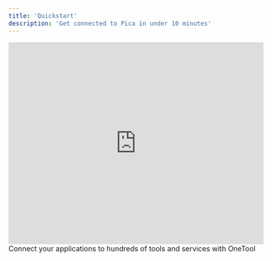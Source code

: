 ```yaml
---
title: 'Quickstart'
description: 'Get connected to Pica in under 10 minutes'
---
```


<iframe
  width="100%"
  height="400"
  src="https://www.youtube.com/embed/V1toklklzHw"
  title="Getting Started with Pica"
  frameBorder="0"
  allow="accelerometer; autoplay; clipboard-write; encrypted-media; gyroscope; picture-in-picture"
  allowFullScreen
></iframe>

<br />

<Card title="Get Started with OneTool" icon="wand-magic-sparkles" href="/core/one-tool" horizontal>
  Connect your applications to hundreds of tools and services with OneTool
</Card>
